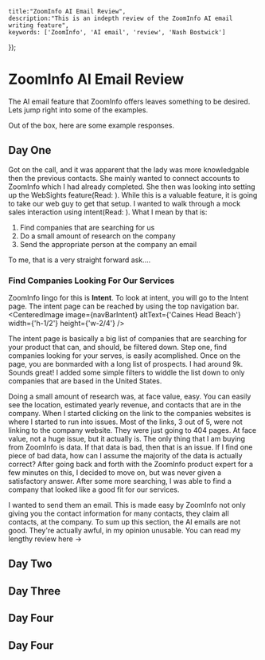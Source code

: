 

    title:"ZoomInfo AI Email Review",
    description:"This is an indepth review of the ZoomInfo AI email writing feature",
    keywords: ['ZoomInfo', 'AI email', 'review', 'Nash Bostwick']
});

# ZoomInfo AI Email Review
The AI email feature that ZoomInfo offers leaves something to be desired. Lets jump right into some of the examples.

Out of the box, here are some example responses.


## Day One
Got on the call, and it was apparent that the lady was more knowledgable then the previous contacts. She mainly wanted to connect accounts to ZoomInfo which I had already completed. She then was looking into setting up the WebSights feature(Read: <LinkNewTab text='ZoomInfo WebSights Review' link='/blog/business/zoom-info/websights-review'/>). While this is a valuable feature, it is going to take our web guy to get that setup. I wanted to walk through a mock sales interaction using intent(Read: <LinkNewTab text='ZoomInfo Intent Review' link='/blog/business/zoom-info/intent-review'/>). What I mean by that is:
1. Find companies that are searching for us
2. Do a small amount of research on the company
3. Send the appropriate person at the company an email

To me, that is a very straight forward ask....

### Find Companies Looking For Our Services
ZoomInfo lingo for this is **Intent**. To look at intent, you will go to the Intent page. The intent page can be reached by using the top navigation bar.
<CenteredImage image={navBarIntent} altText={'Caines Head Beach'} width={'h-1/2'} height={'w-2/4'} />

The intent page is basically a big list of companies that are searching for your product that can, and should, be filtered down. Step one, find companies looking for your serves, is easily acomplished. Once on the page, you are bonmarded with a long list of prospects. I had around 9k. Sounds great! I added some simple filters to widdle the list down to only companies that are based in the United States.

Doing a small amount of research was, at face value, easy. You can easily see the location, estimated yearly revenue, and contacts that are in the company. When I started clicking on the link to the companies websites is where I started to run into issues. Most of the links, 3 out of 5, were not linking to the company website. They were just going to 404 pages. At face value, not a huge issue, but it actually is. The only thing that I am buying from ZoomInfo is data. If that data is bad, then that is an issue. If I find one piece of bad data, how can I assume the majority of the data is actually correct? After going back and forth with the ZoomInfo product expert for a few minutes on this, I decided to move on, but was never given a satisfactory answer. After some more searching, I was able to find a company that looked like a good fit for our services.

I wanted to send them an email. This is made easy by ZoomInfo not only giving you the contact information for many contacts, they claim all contacts, at the company. To sum up this section, the AI emails are not good. They're actually awful, in my opinion unusable. You can read my lengthy review here -> <LinkNewTab text='ZoomInfo AI Email Review' link='/blog/business/zoom-info/ai-email-review'/> 

## Day Two

## Day Three

## Day Four

## Day Four

[1]: /blog/business/zoom-info/demo
